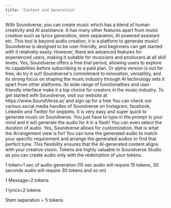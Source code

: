 ```yaml
---
title: 'Content and Generation'
---
```

<Accordion title="What can I do with Soundverse?">
 With Soundverse, you can create music which has a blend of human creativity and AI assistance. It has many other features apart from music creation such as lyrics generation, stem separation, AI powered assistant etc. This tool is beyond audio creation, it is a platform to generate music!
</Accordion>
<Accordion title="Is Soundverse easy to use for beginners?">
  Soundverse is designed to be user-friendly, and beginners can get started with it relatively easily. However, there are advanced features for experienced users, making it suitable for musicians and producers at all skill levels.
</Accordion>
<Accordion title="Is there a free trial available?">
 Yes, Soundverse offers a free trial period, allowing users to explore its capabilities before subscribing to a paid plan. Or alpha version is out for free, do try it out!
</Accordion>
<Accordion title="What sets Soundverse apart from other AI music platforms? ">
 Soundverse's commitment to innovation, versatility, and its strong focus on shaping the music industry through AI technology sets it apart from other platforms. Its wide range of functionalities and user-friendly interface make it a top choice for creators in the music industry.
</Accordion>
<Accordion title="How can I get started with Soundverse?">
 To get started with Soundverse, visit our website at https://www.SoundVerse.ai/ and sign up for a free
</Accordion>
<Accordion title="Where can I get tutorial or snippets of Soundverse?">
  You can check out various social media handles of Soundverse on Instagram, facebook, Linkedin and Twitter for snippets.
</Accordion>
<Accordion title="How do I generate music in Soundverse? ">
 It is very easy and super quick to generate music on Soundverse. You just have to type in the prompt in your mind and it will generate the audio for it in a flash! You can even select the duration of audio.
</Accordion>
<Accordion title="Can I customize the audio generated by Soundverse?">
  Yes, Soundverse allows for customization, that is what the Arrangement view is for! You can tune the generated audio to match your specific requirement and arrange the generated audios to find that perfect tune. This flexibility ensures that the AI-generated content aligns with your creative vision.
</Accordion>
<Accordion title="What is the value of tokens?">
 Tokens are highly valuable in Soundverse Studio as you can create audio only with the redemption of your tokens.

1 token=1 sec of audio generation (15 sec audio will require 15 tokens, 30 seconds audio will require 30 tokens and so on)

1 Message=2 tokens

1 lyrics=2 tokens

Stem separation = 5 tokens
</Accordion>













